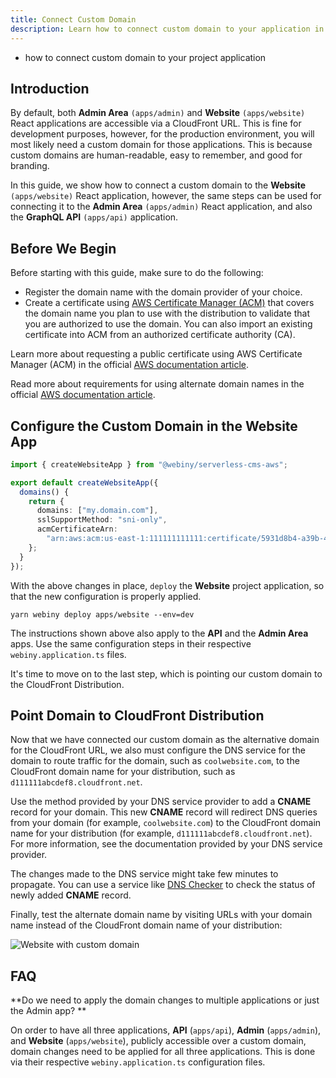 ```yaml
---
title: Connect Custom Domain
description: Learn how to connect custom domain to your application in a Webiny project.
---
```



<Alert type="success" title="What you’ll learn">

- how to connect custom domain to your project application

</Alert>

## Introduction

By default, both **Admin Area** `(apps/admin)` and **Website** `(apps/website)` React applications are accessible via a CloudFront URL.
This is fine for development purposes, however, for the production environment, you will most likely need a custom domain for those applications. This is because custom domains are human-readable, easy to remember, and good for branding.

In this guide, we show how to connect a custom domain to the **Website** `(apps/website)` React application,
however, the same steps can be used for connecting it to the **Admin Area** `(apps/admin)` React application, and also the **GraphQL API** `(apps/api)` application.

## Before We Begin

Before starting with this guide, make sure to do the following:

- Register the domain name with the domain provider of your choice.
- Create a certificate using [AWS Certificate Manager (ACM)](https://docs.aws.amazon.com/acm/latest/userguide/acm-overview.html)
  that covers the domain name you plan to use with the distribution to validate that you are authorized to use the domain.
  You can also import an existing certificate into ACM from an authorized certificate authority (CA).

<Alert type="info">

Learn more about requesting a public certificate using AWS Certificate Manager (ACM) in the official [AWS documentation article](https://docs.aws.amazon.com/acm/latest/userguide/gs-acm-request-public.html#request-public-console).

</Alert>

<Alert type="info">

Read more about requirements for using alternate domain names in the official [AWS documentation article](https://docs.aws.amazon.com/AmazonCloudFront/latest/DeveloperGuide/CNAMEs.html#alternate-domain-names-requirements).

</Alert>

## Configure the Custom Domain in the Website App

```ts apps/website/webiny.application.ts
import { createWebsiteApp } from "@webiny/serverless-cms-aws";

export default createWebsiteApp({
  domains() {
    return {
      domains: ["my.domain.com"],
      sslSupportMethod: "sni-only",
      acmCertificateArn:
        "arn:aws:acm:us-east-1:111111111111:certificate/5931d8b4-a39b-4a3a-a4e7-f5bbdd78d599"
    };
  }
});
```

With the above changes in place, `deploy` the **Website** project application, so that the new configuration is properly applied.

```shell
yarn webiny deploy apps/website --env=dev
```

<Alert type="info">

The instructions shown above also apply to the **API** and the **Admin Area** apps. Use the same configuration steps in their respective `webiny.application.ts` files.

</Alert>

It's time to move on to the last step, which is pointing our custom domain to the CloudFront Distribution.

## Point Domain to CloudFront Distribution

Now that we have connected our custom domain as the alternative domain for the CloudFront URL, we also must configure the DNS service for the domain to route traffic for the domain,
such as `coolwebsite.com`, to the CloudFront domain name for your distribution, such as `d111111abcdef8.cloudfront.net`.

Use the method provided by your DNS service provider to add a **CNAME** record for your domain.
This new **CNAME** record will redirect DNS queries from your domain (for example, `coolwebsite.com`) to the CloudFront domain name for your distribution (for example, `d111111abcdef8.cloudfront.net`).
For more information, see the documentation provided by your DNS service provider.

<Alert type="success">

The changes made to the DNS service might take few minutes to propagate.
You can use a service like [DNS Checker](https://dnschecker.org/) to check the status of newly added **CNAME** record.

</Alert>

Finally, test the alternate domain name by visiting URLs with your domain name instead of the CloudFront domain name of your distribution:

![Website with custom domain](./assets/connect-custom-domain/cool-website.png)

## FAQ

**Do we need to apply the domain changes to multiple applications or just the Admin app? **

On order to have all three applications, **API** (`apps/api`), **Admin** (`apps/admin`), and **Website** (`apps/website`), publicly accessible over a custom domain, domain changes need to be applied for all three applications. This is done via their respective `webiny.application.ts` configuration files.
